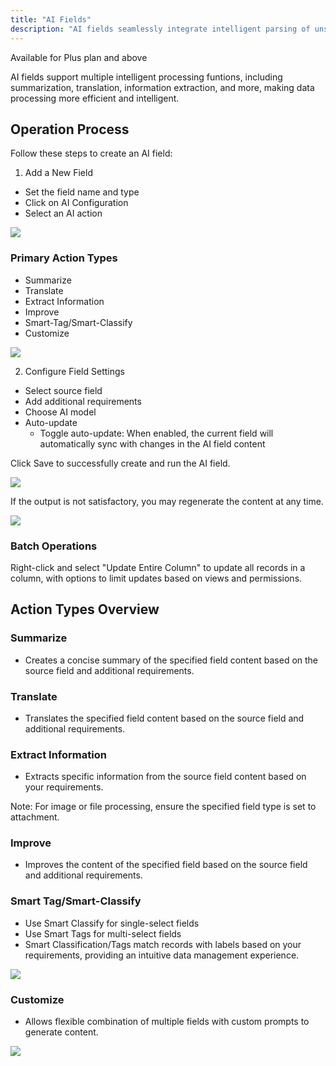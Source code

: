 ```yaml
---
title: "AI Fields"
description: "AI fields seamlessly integrate intelligent parsing of unstructured data like images, files, and audio into traditional table fields, while leveraging large language models for data analysis and automated processing. With AI fields, Teable enables users to efficiently process table information and reduce repetitive operations on basic content."
---
```


<Tip>Available for Plus plan and above</Tip>

AI fields support multiple intelligent processing funtions, including summarization, translation, information extraction, and more, making data processing more efficient and intelligent.

## Operation Process
Follow these steps to create an AI field:

1. Add a New Field
  - Set the field name and type
  - Click on AI Configuration
  - Select an AI action

![](/images/2025-04-09-12-08-34.png)

### Primary Action Types
- Summarize
- Translate
- Extract Information
- Improve
- Smart-Tag/Smart-Classify
- Customize

![](/images/2025-04-09-12-09-12.png)

2. Configure Field Settings
- Select source field
- Add additional requirements
- Choose AI model
- Auto-update
  - Toggle auto-update: When enabled, the current field will automatically sync with changes in the AI field content

Click Save to successfully create and run the AI field.

![](/images/2025-04-09-12-10-49.png)

If the output is not satisfactory, you may regenerate the content at any time.

![](/images/2025-04-09-12-13-06.png)

### Batch Operations
Right-click and select "Update Entire Column" to update all records in a column, with options to limit updates based on views and permissions.

## Action Types Overview

### Summarize
- Creates a concise summary of the specified field content based on the source field and additional requirements.

### Translate
- Translates the specified field content based on the source field and additional requirements.

### Extract Information
- Extracts specific information from the source field content based on your requirements.

<Tip> Note: For image or file processing, ensure the specified field type is set to attachment. </Tip>

### Improve
- Improves the content of the specified field based on the source field and additional requirements.

### Smart Tag/Smart-Classify
- Use Smart Classify for single-select fields
- Use Smart Tags for multi-select fields
- Smart Classification/Tags match records with labels based on your requirements, providing an intuitive data management experience.

![](/images/2025-04-09-12-13-56.png)

### Customize
- Allows flexible combination of multiple fields with custom prompts to generate content.

![](/images/2025-04-09-12-17-29.png)